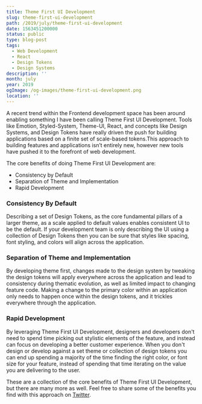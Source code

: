 ```yaml
---
title: Theme First UI Development
slug: theme-first-ui-development
path: /2019/july/theme-first-ui-development
date: 1563451200000
status: public
type: blog-post
tags:
  - Web Development
  - React
  - Design Tokens
  - Design Systems
description: ''
month: july
year: 2019
ogImage: /og-images/theme-first-ui-development.png
location: ''
---
```




A recent trend within the Frontend development space has been around enabling
something I have been calling Theme First UI Development. Tools like Emotion,
Styled-System, Theme-UI, React, and concepts like Design Systems, and Design
Tokens have really driven the push for building applications based on a finite
set of scale-based tokens.This approach to building features and applications
isn’t entirely new, however new tools have pushed it to the forefront of web
development.

The core benefits of doing Theme First UI Development are:

- Consistency by Default
- Separation of Theme and Implementation
- Rapid Development

### Consistency By Default

Describing a set of Design Tokens, as the core fundamental pillars of a larger
theme, as a scale applied to default values enables consistent UI to be the
default. If your development team is only describing the UI using a collection
of Design Tokens then you can be sure that styles like spacing, font styling,
and colors will align across the application.

### Separation of Theme and Implementation

By developing theme first, changes made to the design system by tweaking the
design tokens will apply everywhere across the application and lead to
consistency during thematic evolution, as well as limited impact to changing
feature code. Making a change to the primary color within an application only
needs to happen once within the design tokens, and it trickles everywhere
through the application.

### Rapid Development

By leveraging Theme First UI Development, designers and developers don't need to
spend time picking out stylistic elements of the feature, and instead can focus
on developing a better customer experience. When you don't design or develop
against a set theme or collection of design tokens you can end up spending a
majority of the time finding the right color, or font size for your feature,
instead of spending that time iterating on the value you are delivering to the
user.

These are a collection of the core benefits of Theme First UI Development, but
there are many more as well. Feel free to share some of the benefits you find
with this approach on [Twitter](https://twitter.com/immatthamlin).


